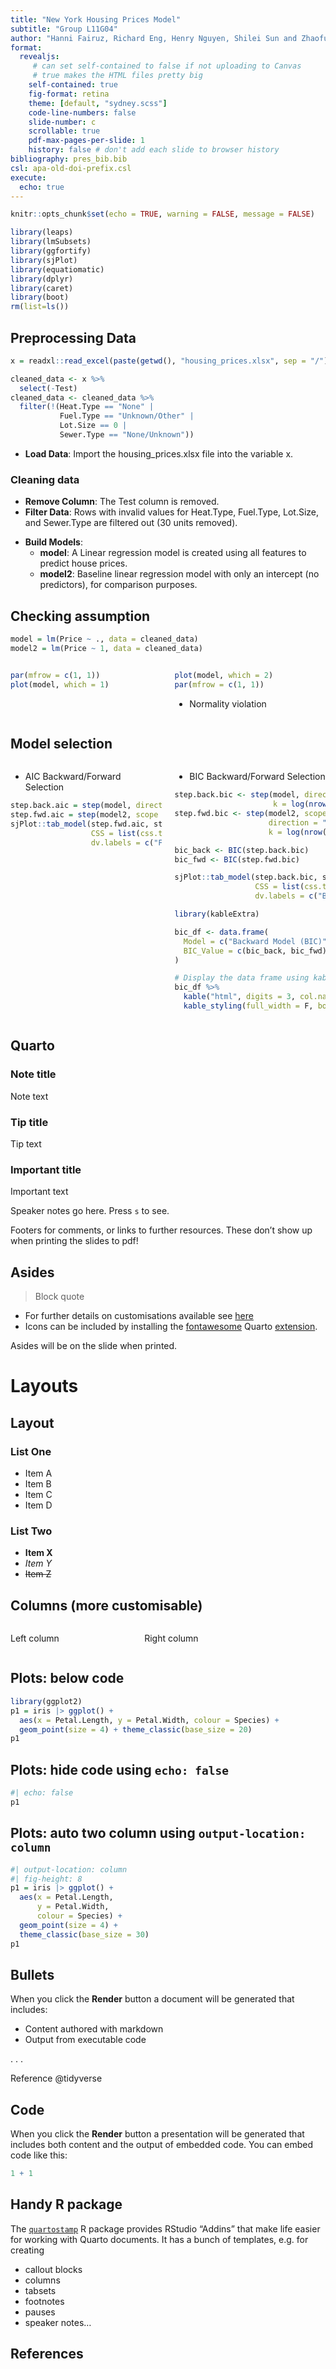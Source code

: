 ```yaml
---
title: "New York Housing Prices Model"
subtitle: "Group L11G04"
author: "Hanni Fairuz, Richard Eng, Henry Nguyen, Shilei Sun and Zhaofu Sun"
format:
  revealjs:
     # can set self-contained to false if not uploading to Canvas
     # true makes the HTML files pretty big
    self-contained: true
    fig-format: retina
    theme: [default, "sydney.scss"]
    code-line-numbers: false
    slide-number: c
    scrollable: true
    pdf-max-pages-per-slide: 1
    history: false # don't add each slide to browser history
bibliography: pres_bib.bib
csl: apa-old-doi-prefix.csl
execute:
  echo: true
---
```


```r
knitr::opts_chunk$set(echo = TRUE, warning = FALSE, message = FALSE)
```

```r
library(leaps)
library(lmSubsets)
library(ggfortify)
library(sjPlot)
library(equatiomatic)
library(dplyr)
library(caret)
library(boot)
rm(list=ls())
```

## Preprocessing Data

```r
x = readxl::read_excel(paste(getwd(), "housing_prices.xlsx", sep = "/"))
```

```r
cleaned_data <- x %>%
  select(-Test)
cleaned_data <- cleaned_data %>%
  filter(!(Heat.Type == "None" | 
           Fuel.Type == "Unknown/Other" | 
           Lot.Size == 0 | 
           Sewer.Type == "None/Unknown"))
```

-   **Load Data**: Import the housing_prices.xlsx file into the variable x.

::: callout-important
### Cleaning data
-   **Remove Column**: The Test column is removed.
-   **Filter Data**: Rows with invalid values for Heat.Type, Fuel.Type, Lot.Size, and Sewer.Type are filtered out (30 units removed).
:::

-   **Build Models**:
    -   **model**: A Linear regression model is created using all features to predict house prices.
    -   **model2**: Baseline linear regression model with only an intercept (no predictors), for comparison purposes.

## Checking assumption {.smaller}

```r
model = lm(Price ~ ., data = cleaned_data)
model2 = lm(Price ~ 1, data = cleaned_data)
```


::: columns
::: {.column width="50%"}
```r
par(mfrow = c(1, 1))
plot(model, which = 1)
```
:::

::: {.column width="50%"}
```r
plot(model, which = 2)
par(mfrow = c(1, 1))
```

- Normality violation
:::
:::



## Model selection {.smaller}

::: columns
::: {.column width="50%"}
- AIC Backward/Forward Selection
```r
step.back.aic = step(model, direction = "backward", trace = FALSE)
step.fwd.aic = step(model2, scope = list(lower = model2, upper = model), direction = "forward", trace=FALSE)
sjPlot::tab_model(step.fwd.aic, step.back.aic, show.ci = FALSE, show.aic = TRUE,
                  CSS = list(css.table = "font-size: 45%;"),
                  dv.labels = c("Forward model (AIC)", "Backward model (AIC)"))
```
:::

::: {.column width="50%"}
- BIC Backward/Forward Selection
```r
step.back.bic <- step(model, direction = "backward", trace = FALSE, 
                      k = log(nrow(cleaned_data)))
step.fwd.bic <- step(model2, scope = list(lower = model2, upper = model), 
                     direction = "forward", trace=FALSE, 
                     k = log(nrow(cleaned_data)))

bic_back <- BIC(step.back.bic)
bic_fwd <- BIC(step.fwd.bic)

sjPlot::tab_model(step.back.bic, step.fwd.bic, show.ci = FALSE,
                  CSS = list(css.table = "font-size: 55%;"),
                  dv.labels = c("Backward model (BIC)","Forward model (BIC)"))
```

```r
library(kableExtra)

bic_df <- data.frame(
  Model = c("Backward Model (BIC)", "Forward Model (BIC)"),
  BIC_Value = c(bic_back, bic_fwd)
)

# Display the data frame using kableExtra
bic_df %>%
  kable("html", digits = 3, col.names = c("Model Type", "BIC Value")) %>%
  kable_styling(full_width = F, bootstrap_options = c("striped", "hover", "condensed"))

```

:::
:::


## Quarto

::: callout-note
### Note title

Note text
:::

::: callout-tip
### Tip title

Tip text
:::

::: callout-important
### Important title

Important text
:::

::: notes
Speaker notes go here. Press `s` to see.
:::

::: footer
Footers for comments, or links to further resources. These don't show up when printing the slides to pdf!
:::

## Asides

> Block quote

-   For further details on customisations available see [here](https://quarto.org/docs/presentations/revealjs/)
-   Icons can be included by installing the [fontawesome](https://github.com/quarto-ext/fontawesome) Quarto [extension](https://quarto.org/docs/extensions/).

::: aside
Asides will be on the slide when printed.
:::

# Layouts

## Layout

::: {layout-ncol="2"}
### List One

-   [Item A]{.blue}
-   [Item B]{.red}
-   [Item C]{.purple}
-   Item D

### List Two

-   **Item X**
-   *Item Y*
-   ~~Item Z~~
:::

## Columns (more customisable)

::: columns
::: {.column width="40%"}
Left column
:::

::: {.column width="60%"}
Right column
:::
:::

## Plots: below code

```r
library(ggplot2)
p1 = iris |> ggplot() +
  aes(x = Petal.Length, y = Petal.Width, colour = Species) + 
  geom_point(size = 4) + theme_classic(base_size = 20)
p1
```

## Plots: hide code using `echo: false`

```r
#| echo: false
p1
```

## Plots: auto two column using `output-location: column`

```r
#| output-location: column
#| fig-height: 8
p1 = iris |> ggplot() +
  aes(x = Petal.Length, 
      y = Petal.Width, 
      colour = Species) + 
  geom_point(size = 4) + 
  theme_classic(base_size = 30)
p1
```

## Bullets

When you click the **Render** button a document will be generated that includes:

-   Content authored with markdown
-   Output from executable code

. . .

Reference @tidyverse

## Code

When you click the **Render** button a presentation will be generated that includes both content and the output of embedded code. You can embed code like this:

```r
1 + 1
```

## Handy R package

The [`quartostamp`](https://matt-dray.github.io/quartostamp/index.html) R package provides RStudio "Addins" that make life easier for working with Quarto documents. It has a bunch of templates, e.g. for creating

-   callout blocks
-   columns
-   tabsets
-   footnotes
-   pauses
-   speaker notes...

## References

